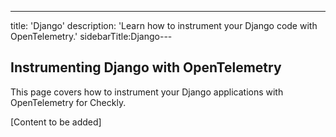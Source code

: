 ---
title: 'Django'
description: 'Learn how to instrument your Django code with OpenTelemetry.'
sidebarTitle:Django---

## Instrumenting Django with OpenTelemetry

This page covers how to instrument your Django applications with OpenTelemetry for Checkly.

[Content to be added] 